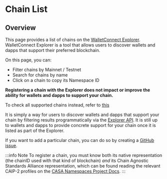 
# Chain List

## Overview

This page provides a list of chains on the [WalletConnect Explorer](https://explorer.walletconnect.org/). WalletConnect Explorer is a tool that allows users to discover wallets and dapps that support their preferred blockchain.

On this page, you can:

- Filter chains by Mainnet / Testnet
- Search for chains by name
- Click on a chain to copy its Namespace ID

**Registering a chain with the Explorer does not impact or improve the ability for wallets and dapps to support your chain.**

To check all supported chains instead, refer to [this](https://github.com/WalletConnect/blockchain-api/blob/master/SUPPORTED_CHAINS.md)

It is simply a way for users to discover wallets and dapps that support your chain by filtering results programmatically via the [Explorer API](../../cloud/explorer.md). It is still up to wallets and dapps to provide concrete support for your chain once it is listed as part of the Explorer.

If you want to add a particular chain, you can do so by creating a [GitHub issue](https://github.com/WalletConnect/walletconnect-monorepo/issues/new?assignees=&labels=type%3A+new+chain+request&template=new_chain_to_explorer.md&title=).

:::info Note
To register a chain, you must know both its native representation (the chainID used with that kind of blockchain) _and_ its Chain Agnostic Standards Alliance representation, which can be found reading the relevant CAIP-2 profiles on the [CASA Namespaces Project Docs](https://namespaces.chainagnostic.org/).
:::

<List />
